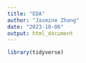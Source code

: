 ```yaml
---
title: "EDA"
author: "Jasmine Zhang"
date: "2023-10-06"
output: html_document
---
```


```r
library(tidyverse)
```


